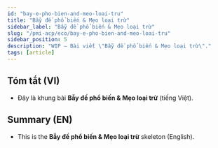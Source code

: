 ```yaml
---
id: "bay-e-pho-bien-and-meo-loai-tru"
title: "Bẫy đề phổ biến & Mẹo loại trừ"
sidebar_label: "Bẫy đề phổ biến & Mẹo loại trừ"
slug: "/pmi-acp/eco/bay-e-pho-bien-and-meo-loai-tru"
sidebar_position: 5
description: "WIP — Bài viết \"Bẫy đề phổ biến & Mẹo loại trừ\"."
tags: [article]
---
```



<Tabs groupId="lang">

<TabItem value="vi" label="VI" default>

## Tóm tắt (VI)
- Đây là khung bài **Bẫy đề phổ biến & Mẹo loại trừ** (tiếng Việt).

</TabItem>

<TabItem value="en" label="EN">

## Summary (EN)
- This is the **Bẫy đề phổ biến & Mẹo loại trừ** skeleton (English).

</TabItem>
</Tabs>

